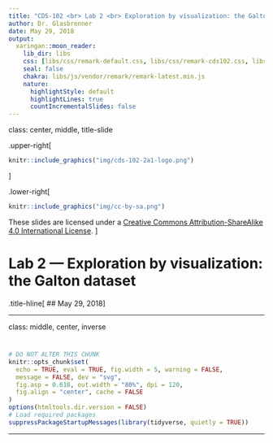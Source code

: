 ```yaml
---
title: "CDS-102 <br> Lab 2 <br> Exploration by visualization: the Galton dataset"
author: Dr. Glasbrenner
date: May 29, 2018
output:
  xaringan::moon_reader:
    lib_dir: libs
    css: [libs/css/remark-default.css, libs/css/remark-cds102.css, libs/css/remark-cds102-fonts.css]
    seal: false
    chakra: libs/js/vendor/remark/remark-latest.min.js
    nature:
      highlightStyle: default
      highlightLines: true
      countIncrementalSlides: false
---
```


class: center, middle, title-slide

.upper-right[
```r
knitr::include_graphics("img/cds-102-2a1-logo.png")
```
]

.lower-right[
```r
knitr::include_graphics("img/cc-by-sa.png")
```

These slides are licensed under a [Creative Commons Attribution-ShareAlike 4.0 International License](http://creativecommons.org/licenses/by-sa/4.0/).
]

# Lab 2 — Exploration by visualization: the Galton dataset
.title-hline[
## May 29, 2018
]

---

class: middle, center, inverse

#

```r
# DO NOT ALTER THIS CHUNK
knitr::opts_chunk$set(
  echo = TRUE, eval = TRUE, fig.width = 5, warning = FALSE,
  message = FALSE, dev = "svg",
  fig.asp = 0.618, out.width = "80%", dpi = 120,
  fig.align = "center", cache = FALSE
)
options(htmltools.dir.version = FALSE)
# Load required packages
suppressPackageStartupMessages(library(tidyverse, quietly = TRUE))
```

---

